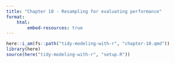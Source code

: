 ```yaml
---
title: "Chapter 10 - Resampling for evaluating performance"
format: 
    html:
        embed-resources: true
---
```


```r
here::i_am(fs::path("tidy-modeling-with-r", "chapter-10.qmd"))
library(here)
source(here("tidy-modeling-with-r", "setup.R"))
```